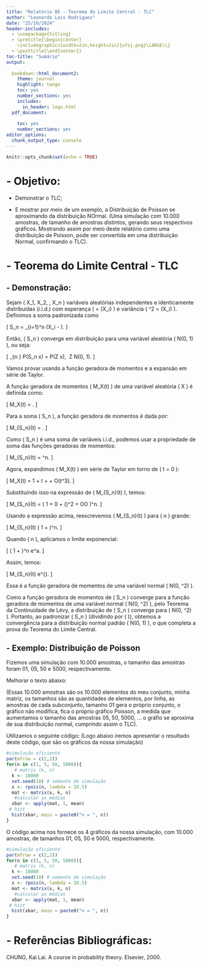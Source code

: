 ```yaml
---
title: "Relatório 05 - Teorema do Limite Central - TLC"
author: "Leonardo Lois Rodrigues"
date: "25/10/2024"
header-includes:
  - \usepackage{titling}
  - \pretitle{\begin{center}
    \includegraphics[width=2in,height=2in]{ufsj.png}\LARGE\\}
  - \posttitle{\end{center}}
toc-title: "Sumário"
output:
  
  bookdown::html_document2: 
    theme: journal
    highlight: tango
    toc: yes
    number_sections: yes
    includes:
      in_header: logo.html
  pdf_document:
    
    toc: yes
    number_sections: yes
editor_options: 
  chunk_output_type: console
---
```


```r
knitr::opts_chunk$set(echo = TRUE)
```

# - Objetivo:

- Demonstrar o TLC;

- E mostrar por meio de um exemplo, a Distribuição de Poisson se aproximando da distribuição NOrmal. (Uma simulação com 10.000 amostras, de tamanho de amostras distintos, gerando seus respectivos gráficos. Mostrando assim por meio deste relatório como uma distribuição de Poisson, pode ser convertida em uma distribuição Normal, confirmando o TLC).


# - Teorema do Limite Central - TLC

## -  Demonstração:



\title{Prova do Teorema do Limite Central usando a Função Geradora de Momentos}
\author{}
\date{}
\maketitle

\section*{Teorema do Limite Central}

Sejam \( X_1, X_2, \dots, X_n \) variáveis aleatórias independentes e identicamente distribuídas (i.i.d.) com esperança \( \mu = \mathbb{E}(X_i) \) e variância \( \sigma^2 = \text{Var}(X_i) \). Definimos a soma padronizada como

\[
S_n = \frac{1}{\sqrt{n}} \sum_{i=1}^n (X_i - \mu).
\]

Então, \( S_n \) converge em distribuição para uma variável aleatória \( N(0, 1) \), ou seja:

\[
\lim_{n \to \infty} P\left(S_n \leq x\right) = P\left(Z \leq x\right), \quad \text{onde} \ Z \sim N(0, 1).
\]

\section*{Prova}

Vamos provar usando a função geradora de momentos e a expansão em série de Taylor.

\subsection*{Função Geradora de Momentos}

A função geradora de momentos \( M_X(t) \) de uma variável aleatória \( X \) é definida como:

\[
M_X(t) = \mathbb{E}\left[e^{tX}\right].
\]

Para a soma \( S_n \), a função geradora de momentos é dada por:

\[
M_{S_n}(t) = \mathbb{E}\left[e^{tS_n}\right].
\]

Como \( S_n \) é uma soma de variáveis i.i.d., podemos usar a propriedade de soma das funções geradoras de momentos:

\[
M_{S_n}(t) = \left[ M_{X_i - \mu}\left(\frac{t}{\sqrt{n}}\right) \right]^n.
\]

\subsection*{Expansão de Taylor da Função Geradora de Momentos}

Agora, expandimos \( M_X(t) \) em série de Taylor em torno de \( t = 0 \):

\[
M_X(t) = 1 + \mu t + \frac{\sigma^2 t^2}{2} + O(t^3).
\]

Substituindo isso na expressão de \( M_{S_n}(t) \), temos:

\[
M_{S_n}(t) = \left( 1 + 0 \cdot \frac{t}{\sqrt{n}} + \frac{\sigma^2}{2} \left(\frac{t}{\sqrt{n}}\right)^2 + O\left(\frac{1}{n^{3/2}}\right) \right)^n.
\]

\subsection*{Limite Quando \( n \to \infty \)}

Usando a expressão acima, reescrevemos \( M_{S_n}(t) \) para \( n \) grande:

\[
M_{S_n}(t) \approx \left( 1 + \frac{\sigma^2 t^2}{2n} \right)^n.
\]

Quando \( n \to \infty \), aplicamos o limite exponencial:

\[
\left( 1 + \frac{a}{n} \right)^n \to e^a.
\]

Assim, temos:

\[
M_{S_n}(t) \to e^{\frac{\sigma^2 t^2}{2}}.
\]

Essa é a função geradora de momentos de uma variável normal \( N(0, \sigma^2) \).

\subsection*{Conclusão}

Como a função geradora de momentos de \( S_n \) converge para a função geradora de momentos de uma variável normal \( N(0, \sigma^2) \), pelo Teorema da Continuidade de Lévy, a distribuição de \( S_n \) converge para \( N(0, \sigma^2) \). Portanto, ao padronizar \( S_n \) (dividindo por \( \sigma \)), obtemos a convergência para a distribuição normal padrão \( N(0, 1) \), o que completa a prova do Teorema do Limite Central.


## - Exemplo: Distribuição de Poisson


Fizemos uma simulação com 10.000 amostras, o tamanho das amostras foram 01,   05,  50 e 5000, respectivamente.

Melhorar o texto abaixo:

(Essas 10.000 amostras são os 10.000 elementos do meu conjunto, minha matriz, os tamanhos são as quantidades de elementos, por linha, as amostras de cada subconjunto, tamanho 01 gera o próprio conjunto, o gráfico não modifica, fica o próprio gráfico Poisson, a medida que aumentamos o tamanho das amostras 05, 50, 5000, ... o gráfio se aproxima de sua distribuição normal, cumprindo assim o TLC).

Utilizamos o seguinte código: (Logo abaixo iremos apresentar o resultado deste código, que são os gráficos da nossa simulação)


```r
#simulação eficiente
par(mfrow = c(2,2))
for(n in c(1, 5, 50, 5000)){
   # matrix (k, n)
  k <- 10000
  set.seed(10) # semente de simulação
  x <- rpois(n, lambda = 20.5)
  mat <- matrix(x, k, n)
   #calcular as médias
  xbar <- apply(mat, 1, mean)
 # hist
  hist(xbar, main = paste0("n = ", n))
}
```

O código acima nos fornece os 4 gráficos da nossa simulação, com 10.000 amostras,  de tamanhos 01, 05, 50 e 5000, respectivamente.

```r
#simulação eficiente
par(mfrow = c(2,2))
for(n in c(1, 5, 50, 5000)){
   # matrix (k, n)
  k <- 10000
  set.seed(10) # semente de simulação
  x <- rpois(n, lambda = 20.5)
  mat <- matrix(x, k, n)
   #calcular as médias
  xbar <- apply(mat, 1, mean)
 # hist
  hist(xbar, main = paste0("n = ", n))
}
```

# - Referências Bibliográficas:

CHUNG, Kai Lai. A course in probability theory. Elsevier, 2000.




